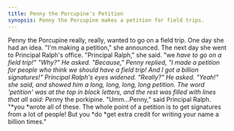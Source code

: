 ```yaml
---
title: Penny the Porcupine's Petition
synopsis: Penny the Porcupine makes a petition for field trips.
---
```


Penny the Porcupine really, really, wanted to go on a field trip. One day she had an idea. "I'm making a petition," she announced. The next day she went to Principal Ralph's office. "Principal Ralph," she said. "we *have to go on a field trip!" "Why?" He asked. "Because," Penny replied, "I made a petition for people who think we should have a field trip! And I got a billion signatures!" Principal Ralph's eyes widened. "Really?" He asked. "Yeah!" she said, and showed him a long, long, long, long petition. The word 'petition' was at the top in block letters, and the rest was filled with lines that all said: Penn*y the porkipine. "Umm...Penny," said Principal Ralph. "\*you \*wrote all of these. The whole point of a petition is to get signatures from a lot of people! But you \*do \*get extra credit for writing your name a billion times."
